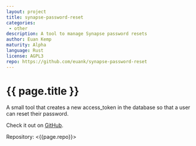 ```yaml
---
layout: project
title: synapse-password-reset
categories: 
 - other
description: A tool to manage Synapse password resets
author: Euan Kemp
maturity: Alpha
language: Rust
license: AGPL3
repo: https://github.com/euank/synapse-password-reset
---
```


# {{ page.title }}
A small tool that creates a new access_token in the database so that a user can reset their password.

Check it out on [GitHub](https://github.com/euank/synapse-password-reset).

Repository: <{{page.repo}}>
